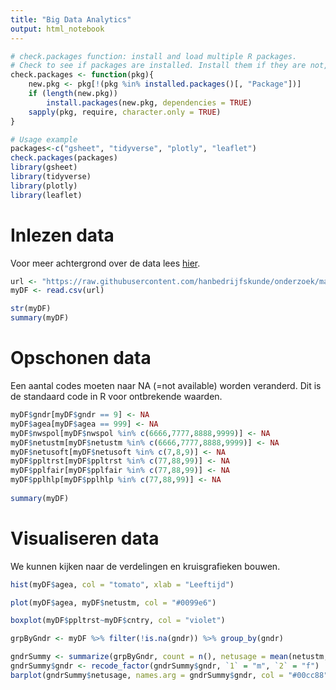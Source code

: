 ```yaml
---
title: "Big Data Analytics"
output: html_notebook
---
```


```r
# check.packages function: install and load multiple R packages.
# Check to see if packages are installed. Install them if they are not, then load them into the R session.
check.packages <- function(pkg){
    new.pkg <- pkg[!(pkg %in% installed.packages()[, "Package"])]
    if (length(new.pkg)) 
        install.packages(new.pkg, dependencies = TRUE)
    sapply(pkg, require, character.only = TRUE)
}

# Usage example
packages<-c("gsheet", "tidyverse", "plotly", "leaflet")
check.packages(packages)
library(gsheet)
library(tidyverse)
library(plotly)
library(leaflet)
```


# Inlezen data
Voor meer achtergrond over de data lees [hier](http://www.europeansocialsurvey.org/data/module-index.html).

```r
url <- "https://raw.githubusercontent.com/hanbedrijfskunde/onderzoek/master/data/soc-trust.csv"
myDF <- read.csv(url)

str(myDF)
summary(myDF)
```

# Opschonen data
Een aantal codes moeten naar NA (=not available) worden veranderd. Dit is de standaard code in R voor ontbrekende waarden.

```r
myDF$gndr[myDF$gndr == 9] <- NA
myDF$agea[myDF$agea == 999] <- NA
myDF$nwspol[myDF$nwspol %in% c(6666,7777,8888,9999)] <- NA
myDF$netustm[myDF$netustm %in% c(6666,7777,8888,9999)] <- NA
myDF$netusoft[myDF$netusoft %in% c(7,8,9)] <- NA
myDF$ppltrst[myDF$ppltrst %in% c(77,88,99)] <- NA
myDF$pplfair[myDF$pplfair %in% c(77,88,99)] <- NA
myDF$pplhlp[myDF$pplhlp %in% c(77,88,99)] <- NA
 
summary(myDF)
```

# Visualiseren data
We kunnen kijken naar de  verdelingen en kruisgrafieken bouwen.

```r
hist(myDF$agea, col = "tomato", xlab = "Leeftijd")

plot(myDF$agea, myDF$netustm, col = "#0099e6")

boxplot(myDF$ppltrst~myDF$cntry, col = "violet")

grpByGndr <- myDF %>% filter(!is.na(gndr)) %>% group_by(gndr)

gndrSummy <- summarize(grpByGndr, count = n(), netusage = mean(netustm, na.rm = TRUE))
gndrSummy$gndr <- recode_factor(gndrSummy$gndr, `1` = "m", `2` = "f")
barplot(gndrSummy$netusage, names.arg = gndrSummy$gndr, col = "#00cc88")
```



